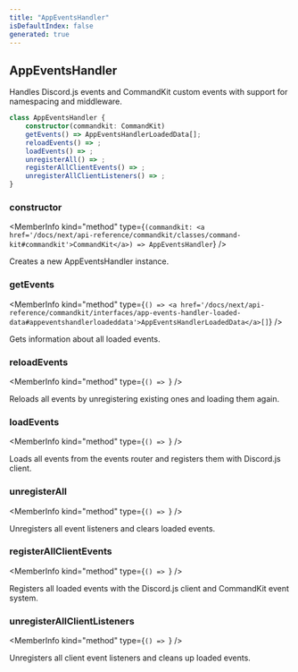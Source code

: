 ```yaml
---
title: "AppEventsHandler"
isDefaultIndex: false
generated: true
---
```



<!-- This file was generated from the CommandKit source. Do not modify. Instead, re-run the "docgen" script -->


## AppEventsHandler

<GenerationInfo sourceFile="packages/commandkit/src/app/handlers/AppEventsHandler.ts" sourceLine="45" packageName="commandkit" />

Handles Discord.js events and CommandKit custom events with support for namespacing and middleware.

```ts title="Signature"
class AppEventsHandler {
    constructor(commandkit: CommandKit)
    getEvents() => AppEventsHandlerLoadedData[];
    reloadEvents() => ;
    loadEvents() => ;
    unregisterAll() => ;
    registerAllClientEvents() => ;
    unregisterAllClientListeners() => ;
}
```

<div className="members-wrapper">

### constructor

<MemberInfo kind="method" type={`(commandkit: <a href='/docs/next/api-reference/commandkit/classes/command-kit#commandkit'>CommandKit</a>) => AppEventsHandler`}   />

Creates a new AppEventsHandler instance.
### getEvents

<MemberInfo kind="method" type={`() => <a href='/docs/next/api-reference/commandkit/interfaces/app-events-handler-loaded-data#appeventshandlerloadeddata'>AppEventsHandlerLoadedData</a>[]`}   />

Gets information about all loaded events.
### reloadEvents

<MemberInfo kind="method" type={`() => `}   />

Reloads all events by unregistering existing ones and loading them again.
### loadEvents

<MemberInfo kind="method" type={`() => `}   />

Loads all events from the events router and registers them with Discord.js client.
### unregisterAll

<MemberInfo kind="method" type={`() => `}   />

Unregisters all event listeners and clears loaded events.
### registerAllClientEvents

<MemberInfo kind="method" type={`() => `}   />

Registers all loaded events with the Discord.js client and CommandKit event system.
### unregisterAllClientListeners

<MemberInfo kind="method" type={`() => `}   />

Unregisters all client event listeners and cleans up loaded events.


</div>
